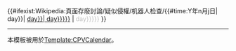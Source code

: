{{#ifexist:Wikipedia:頁面存廢討論/疑似侵權/机器人检查/{{#time:Y年n月j日|{{{1|0}}} day}}|
[[Wikipedia:頁面存廢討論/疑似侵權/机器人检查/{{#time:Y年n月j日|{{{1|0}}} day}}|{{{text|{{#time:n月j日|{{{1|0}}} day}}}}}]] |
<span style="color:#C0C0C0; font-weight: normal;">{{{text|{{#time:n月j日|{{{1|0}}} day}}}}}</span>
}}<noinclude>
----
本模板被用於[[Template:CPVCalendar]]。
</noinclude>